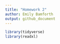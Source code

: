 ```yaml
---
title: "Homework 2"
author: Emily Bamforth
output: github_document
---
```


```r
library(tidyverse)
library(readxl)
```


